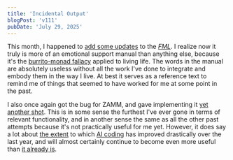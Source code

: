 ```yaml
---
title: 'Incidental Output'
blogPost: 'v111'
pubDate: 'July 29, 2025'
---
```


This month, I happened to [add some updates](/posts/v1.1.1/fml-amos-2025-07.pdf) to the [*FML*](/blog/digestibles/v1.0.3/fml/). I realize now it truly is more of an emotional support manual than anything else, because it's the [burrito-monad fallacy](https://byorgey.wordpress.com/2009/01/12/abstraction-intuition-and-the-monad-tutorial-fallacy/) applied to living life. The words in the manual are absolutely useless without all the work I've done to integrate and embody them in the way I live. At best it serves as a reference text to remind me of things that seemed to have worked for me at some point in the past.

I also once again got the bug for ZAMM, and gave implementing it [yet another shot](https://github.com/zamm-dev/zamm-golang-mvp-11/releases/tag/v1.1.1). This is in some sense the furthest I've ever gone in terms of relevant functionality, and in another sense the same as all the other past attempts because it's not practically useful for me yet. However, it does say a lot about [the extent](https://ghuntley.com/six-month-recap/) to which [AI coding](https://steve-yegge.medium.com/the-death-of-the-stubborn-developer-b5e8f78d326b) has improved drastically over the last year, and will almost certainly continue to become even more useful than [it already is](https://www.eric-fritz.com/articles/my-ai-junior-dev-still-needs-an-adult-in-the-room/).
